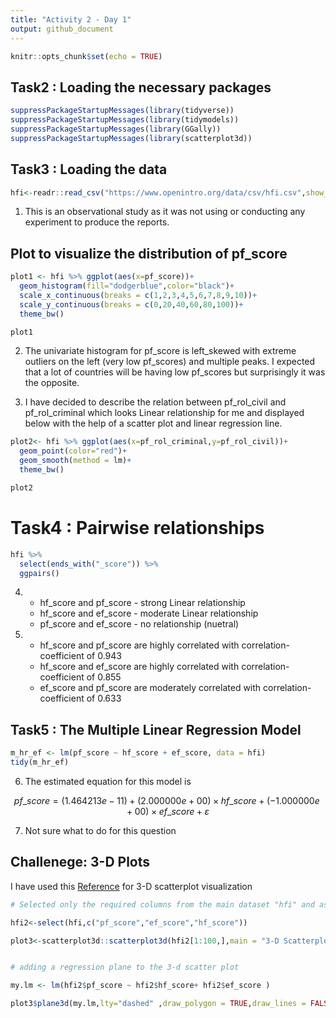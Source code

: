 ```yaml
---
title: "Activity 2 - Day 1"
output: github_document
---
```


```r
knitr::opts_chunk$set(echo = TRUE)
```

## Task2 : Loading the necessary packages

```r
suppressPackageStartupMessages(library(tidyverse))
suppressPackageStartupMessages(library(tidymodels))
suppressPackageStartupMessages(library(GGally))
suppressPackageStartupMessages(library(scatterplot3d))

```

## Task3 : Loading the data

```r
hfi<-readr::read_csv("https://www.openintro.org/data/csv/hfi.csv",show_col_types = FALSE)
```

1) This is an observational study as it was not using or conducting any experiment to produce the reports. 

## Plot to visualize the distribution of pf_score

```r
plot1 <- hfi %>% ggplot(aes(x=pf_score))+
  geom_histogram(fill="dodgerblue",color="black")+
  scale_x_continuous(breaks = c(1,2,3,4,5,6,7,8,9,10))+
  scale_y_continuous(breaks = c(0,20,40,60,80,100))+
  theme_bw()

plot1
```

2) The univariate histogram for pf_score is left_skewed with extreme outliers on the left (very low pf_scores) and multiple peaks. I expected that a lot of countries will be having low pf_scores but surprisingly it was the opposite.


3) I have decided to describe the relation between pf_rol_civil and pf_rol_criminal which looks Linear relationship for me and displayed below with the help of a scatter plot and linear regression line.

```r
plot2<- hfi %>% ggplot(aes(x=pf_rol_criminal,y=pf_rol_civil))+
  geom_point(color="red")+
  geom_smooth(method = lm)+
  theme_bw()

plot2
```

# Task4 : Pairwise relationships

```r
hfi %>% 
  select(ends_with("_score")) %>% 
  ggpairs()
```


4)  - hf_score and pf_score -  strong Linear relationship
    - hf_score and ef_score -  moderate Linear relationship
    - pf_score and ef_score -  no relationship (nuetral)
    
5)  - hf_score and pf_score are highly correlated with correlation-coefficient of 0.943
    - hf_score and ef_score are highly correlated with correlation-coefficient of 0.855
    - ef_score and pf_score are moderately correlated with correlation-coefficient of 0.633
    
## Task5 : The Multiple Linear Regression Model

```r
m_hr_ef <- lm(pf_score ~ hf_score + ef_score, data = hfi)
tidy(m_hr_ef)
```

6) The estimated equation for this model is


$$
pf\_score=(1.464213e-11)+ (2.000000e+00)\times hf\_score + (-1.000000e+00)\times ef\_score + \varepsilon
$$


7) Not sure what to do for this question



## Challenege: 3-D Plots

I have used this [Reference](http://www.sthda.com/english/wiki/scatterplot3d-3d-graphics-r-software-and-data-visualization) for 3-D scatterplot visualization

```r
# Selected only the required columns from the main dataset "hfi" and assigned them to a new dataset "hfi2"

hfi2<-select(hfi,c("pf_score","ef_score","hf_score"))

plot3<-scatterplot3d::scatterplot3d(hfi2[1:100,],main = "3-D Scatterplot",pch = 20,color = "red",grid = FALSE,type ="h",box = FALSE)


# adding a regression plane to the 3-d scatter plot

my.lm <- lm(hfi2$pf_score ~ hfi2$hf_score+ hfi2$ef_score )

plot3$plane3d(my.lm,lty="dashed" ,draw_polygon = TRUE,draw_lines = FALSE)



```


